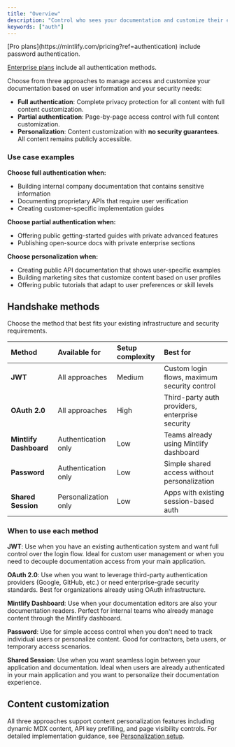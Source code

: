 ```yaml
---
title: "Overview"
description: "Control who sees your documentation and customize their experience"
keywords: ["auth"]
---
```


<Info>
  [Pro plans](https://mintlify.com/pricing?ref=authentication) include password authentication.

  [Enterprise plans](https://mintlify.com/pricing?ref=authentication) include all authentication methods.
</Info>


Choose from three approaches to manage access and customize your documentation based on user information and your security needs:

- **Full authentication**: Complete privacy protection for all content with full content customization.
- **Partial authentication**: Page-by-page access control with full content customization.
- **Personalization**: Content customization with **no security guarantees**. All content remains publicly accessible.

### Use case examples

**Choose full authentication when:**
- Building internal company documentation that contains sensitive information
- Documenting proprietary APIs that require user verification
- Creating customer-specific implementation guides

**Choose partial authentication when:**
- Offering public getting-started guides with private advanced features
- Publishing open-source docs with private enterprise sections

**Choose personalization when:**
- Creating public API documentation that shows user-specific examples
- Building marketing sites that customize content based on user profiles
- Offering public tutorials that adapt to user preferences or skill levels

## Handshake methods

Choose the method that best fits your existing infrastructure and security requirements.

| Method | Available for | Setup complexity | Best for |
|:-------|:--------------|:-----------------|:----------|
| **JWT** | All approaches | Medium | Custom login flows, maximum security control |
| **OAuth 2.0** | All approaches | High | Third-party auth providers, enterprise security |
| **Mintlify Dashboard** | Authentication only | Low | Teams already using Mintlify dashboard |
| **Password** | Authentication only | Low | Simple shared access without personalization |
| **Shared Session** | Personalization only | Low | Apps with existing session-based auth |

### When to use each method

**JWT**: Use when you have an existing authentication system and want full control over the login flow. Ideal for custom user management or when you need to decouple documentation access from your main application.

**OAuth 2.0**: Use when you want to leverage third-party authentication providers (Google, GitHub, etc.) or need enterprise-grade security standards. Best for organizations already using OAuth infrastructure.

**Mintlify Dashboard**: Use when your documentation editors are also your documentation readers. Perfect for internal teams who already manage content through the Mintlify dashboard.

**Password**: Use for simple access control when you don't need to track individual users or personalize content. Good for contractors, beta users, or temporary access scenarios.

**Shared Session**: Use when you want seamless login between your application and documentation. Ideal when users are already authenticated in your main application and you want to personalize their documentation experience.

## Content customization

All three approaches support content personalization features including dynamic MDX content, API key prefilling, and page visibility controls. For detailed implementation guidance, see [Personalization setup](/deploy/personalization-setup).

